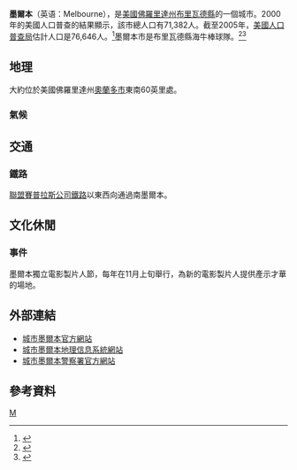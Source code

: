 {{otheruses|subject=美國城市|other=澳洲城市|墨爾本}}
{{Infobox City
|chinese_name             = 墨爾本市
|official_name            = Melbourne
|other_name               = 
|native_name              = 
|nickname                 = 
|settlement_type          = [[城市|城市]]
|motto                    = 
<!-- images and maps  ----------->
|image_skyline            =
|imagesize                = 250px
|image_map                = Brevard_County_Florida_Incorporated_and_Unincorporated_areas_Melbourne_Highlighted.svg
|mapsize                  = 250x200px
|map_caption              = 佛羅里達州布里瓦德縣
|pushpin_map              = <!-- the name of a location map as per http://en.wikipedia.org/wiki/Template:Location_map -->
|pushpin_label_position   = <!-- the position of the pushpin label: left, right, top, bottom, none -->
|pushpin_map_caption      = 
|pushpin_mapsize          = 
|subdivision_type       = [[國家|國家]]
|subdivision_name       = [[File:Flag_of_the_United_States.svg|20px]] [[美利堅合眾國|美利堅合眾國]]
|subdivision_type1      = [[美國行政區劃|州]]
|subdivision_name1      = [[File:Flag_of_Florida.svg|20px]][[佛羅里達州|佛羅里達州]]
|subdivision_type2      = [[佛羅里達州行政區劃|縣]]
|subdivision_name2      = [[布里瓦德縣_(佛羅里達州)|布里瓦德縣]]
|leader_title             = [[市長|市長]]
|leader_name              = [http://en.wikipedia.org/wiki/Harry_Goode 哈利·高德(Harry Goode)]
|established_title        = 
|established_date         = 1888
|established_title2       = <!-- Incorporated (town) -->
|established_date2        = 
|established_title3       = <!-- Incorporated (city) -->
|established_date3        = 
|area_magnitude           = 
|unit_pref                = <!--Enter: Imperial, if Imperial (metric) is desired-->
|area_footnotes           = 
|area_total_km2           = 
|area_land_km2
|area_total         = 91.9
|TotalArea_sq_mi        =35.5
|area_land            = 78.2
|LandArea_sq_mi          = 30.2
|area_water           = 13.7
|WaterArea_sq_mi         = 5.3
|area_water_percent       = 
|area_urban_km2           = 
|area_urban_sq_mi         = 
|area_metro_km2           = 
|area_metro_sq_mi         = 
|area_blank1_title        = 
|area_blank1_km2          = 
|area_blank1_sq_mi        = 
|population_as_of         = 2005
|population_footnotes     = 
|population_note          = 美國人口普查局估計
|population_total         = 7萬6646
|population_density_km2   = 密度834.015
|population_density_sq_mi = 2159
|population_metro         = 531250
|population_density_metro_km2     = 
|population_density_metro_sq_mi   = 
|population_urban                 = 
|population_density_urban_km2     = 
|population_density_urban_sq_mi   = 
|population_blank1_title          = 
|population_blank1                = 
|population_density_blank1_km2    = 
|population_density_blank1_sq_mi  = 
|timezone                 = [[北美東部時間|北美東部時間]]
|utc_offset               = -5
|timezone_DST             = [[夏時制|夏時制]]
|utc_offset_DST           = -4
|latd = 28 |latm = 6 |lats = 54 |latNS = N
|longd = 80 |longm = 37 |longs = 55 |longEW = W
|elevation_footnotes      = <!--for references: use <ref> </ref> tags-->
|elevation_m              = 6
|elevation_ft             = 20
|website                  = [http://www.melbourneflorida.org/ City of Melbourne]
|footnotes                = 
}}
'''墨爾本'''（英语：Melbourne），是[[美國|美國]][[佛羅里達州|佛羅里達州]][[布里瓦德縣_(佛羅里達州)|布里瓦德縣]]的一個城市。2000年的美國人口普查的結果顯示，該市總人口有71,382人。截至2005年，[[美國人口普查局|美國人口普查局]]估計人口是76,646人。<ref>{{Cite web |url=http://www.census.gov/popest/cities/tables/sub-est2005-04-12.xls |title=存档副本 |access-date=2007-10-23 |archive-url=https://web.archive.org/web/20061015034424/http://www.census.gov/popest/cities/tables/SUB-EST2005-04-12.xls |archive-date=2006-10-15 |dead-url=yes }}</ref>墨爾本市是布里瓦德縣海牛棒球隊。<ref>{{Cite web |url=http://web.minorleaguebaseball.com/index.jsp?sid=t503 |title=存档副本 |access-date=2007-10-23 |archive-date=2012-01-14 |archive-url=https://web.archive.org/web/20120114030212/http://web.minorleaguebaseball.com/index.jsp?sid=t503 |dead-url=no }}</ref><ref>{{Cite web |url=http://www.stubhub.com/washington-nationals-spring-training-tickets/ |title=存档副本 |access-date=2007-10-23 |archive-date=2014-07-30 |archive-url=https://web.archive.org/web/20140730044959/http://www.stubhub.com/washington-nationals-spring-training-tickets/ |dead-url=no }}</ref>

== 地理 ==
大約位於美國佛羅里達州[[奧蘭多市|奧蘭多市]]東南60英里處。

=== 氣候 ===

{{Weather box|width=auto
|location = 佛罗里达州{{link-en|墨尔本奥兰多国际机场|Melbourne Orlando International Airport}}（1991–2020年正常值，1937年至今极端数据）
|metric first = Y
|single line = Y
|collapsed =
| Jan high F = 73.2
| Feb high F = 75.2
| Mar high F = 78.4
| Apr high F = 82.3
| May high F = 86.6
| Jun high F = 89.5
| Jul high F = 90.9
| Aug high F = 90.9
| Sep high F = 89.1
| Oct high F = 85.0
| Nov high F = 79.2
| Dec high F = 75.7
| Jan low F = 53.5
| Feb low F = 55.6
| Mar low F = 58.8
| Apr low F = 63.9
| May low F = 69.7
| Jun low F = 74.3
| Jul low F = 75.3
| Aug low F = 75.9
| Sep low F = 75.2
| Oct low F = 70.1
| Nov low F = 62.1
| Dec low F = 56.7
<!--
“1. Location »”里选本站
“2. Product »”里选“Monthly summarized data”
“3. Options »”第一选项“Year range：”里填1991-2020，再选“Max temp”或者“Min temp”的默认后，再将结果贴入表格
-->
| Jan avg record high F = 83.8
| Feb avg record high F = 85.6
| Mar avg record high F = 88.8
| Apr avg record high F = 90.2
| May avg record high F = 93.1
| Jun avg record high F = 94.7
| Jul avg record high F = 95.5
| Aug avg record high F = 94.8
| Sep avg record high F = 93.0
| Oct avg record high F = 90.1
| Nov avg record high F = 86.1
| Dec avg record high F = 83.9
|year avg record high F = 96.6
| Jan avg record low F = 33.9
| Feb avg record low F = 36.8
| Mar avg record low F = 41.5
| Apr avg record low F = 48.2
| May avg record low F = 58.3
| Jun avg record low F = 67.5
| Jul avg record low F = 70.0
| Aug avg record low F = 70.9
| Sep avg record low F = 68.3
| Oct avg record low F = 54.0
| Nov avg record low F = 44.7
| Dec avg record low F = 37.9
|year avg record low F = 31.9
| Jan record high F = 88
| Feb record high F = 92
| Mar record high F = 93
| Apr record high F = 97
| May record high F = 99
| Jun record high F =101
| Jul record high F =102
| Aug record high F =101
| Sep record high F = 98
| Oct record high F = 96
| Nov record high F = 91
| Dec record high F = 90

| Jan record low F = 19
| Feb record low F = 27
| Mar record low F = 25
| Apr record low F = 35
| May record low F = 47
| Jun record low F = 55
| Jul record low F = 60
| Aug record low F = 60
| Sep record low F = 57
| Oct record low F = 41
| Nov record low F = 30
| Dec record low F = 21
|rain colour = green
| Jan rain inch = 2.63
| Feb rain inch = 1.98
| Mar rain inch = 2.69
| Apr rain inch = 2.29
| May rain inch = 3.53
| Jun rain inch = 7.10
| Jul rain inch = 6.50
| Aug rain inch = 6.67
| Sep rain inch = 7.63
| Oct rain inch = 4.86
| Nov rain inch = 2.55
| Dec rain inch = 2.36
|year rain inch =50.79
|unit rain days = 0.01 in
| Jan rain days =  7.0
| Feb rain days =  6.6
| Mar rain days =  6.8
| Apr rain days =  6.4
| May rain days =  8.5
| Jun rain days = 13.9
| Jul rain days = 14.4
| Aug rain days = 15.0
| Sep rain days = 14.5
| Oct rain days = 10.2
| Nov rain days =  7.7
| Dec rain days =  8.5
|year rain days=
|source 1 = NOAA<ref name="1991-2020 normals">{{cite web |format=csv |url=https://www.ncei.noaa.gov/access/services/data/v1?dataset=normals-monthly-1991-2020&startDate=0001-01-01&endDate=9996-12-31&stations=USW00012838&format=csv |publisher=National Oceanic and Atmospheric Administration |title=Station: MELBOURNE INTL AP, FL US USW00012838 |access-date=2022-02-18 |language=en |dead-url=no |archive-date=2022-02-18 |archive-url=https://web.archive.org/web/20220218233305/https://www.ncei.noaa.gov/access/services/data/v1?dataset=normals-monthly-1991-2020&startDate=0001-01-01&endDate=9996-12-31&stations=USW00012838&format=csv }}</ref><ref name = "NWS Melbourne, FL">{{cite web |url = https://www.weather.gov/wrh/climate?wfo=mlb |title = NowData – NOAA Online Weather Data |publisher = [[National_Oceanic_and_Atmospheric_Administration|National Oceanic and Atmospheric Administration]] |accessdate = 2022-02-18 |language = en |dead-url = no |archive-date = 2022-02-16 |archive-url = https://web.archive.org/web/20220216002213/https://www.weather.gov/wrh/climate?wfo=mlb }}</ref>
}}

== 交通 ==
=== 鐵路 ===
[[聯盟賽普拉斯公司鐵路|聯盟賽普拉斯公司鐵路]]以東西向通過南墨爾本。

== 文化休閒 == 
=== 事件 === 
<!----更好地根據"文化" ，如果有足夠多的項目.---->
墨爾本獨立電影製片人節，每年在11月上旬舉行，為新的電影製片人提供產示才華的場地。

== 外部連結 ==
* [http://www.melbourneflorida.org/ 城市墨爾本官方網站]
* [https://web.archive.org/web/20070813071206/http://gis.melbourneflorida.org/ 城市墨爾本地理信息系統網站]
* [http://www.melbournefl.org/police 城市墨爾本警察署官方網站] {{Wayback|url=http://www.melbournefl.org/police |date=20150428013749 }}  
{{Geolinks-US-cityscale|28.115023|-80.631925}}

==參考資料==
<div class="references-small">
<references />
</div>

{{布里瓦德縣 (佛羅里達州)}}

[[Category:佛羅里達州城市|M]]